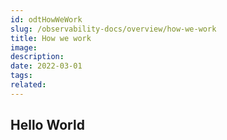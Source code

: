 ---
id: odtHowWeWork
slug: /observability-docs/overview/how-we-work
title: How we work
image:
description:
date: 2022-03-01
tags:
related:
---

## Hello World
